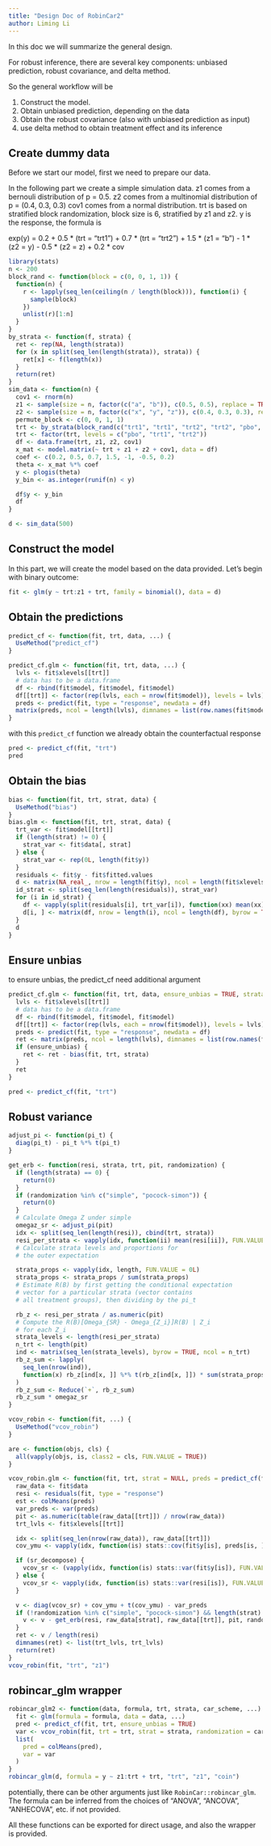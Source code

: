 ```yaml
---
title: "Design Doc of RobinCar2"
author: Liming Li
---
```


In this doc we will summarize the general design.

For robust inference, there are several key components: unbiased prediction, robust covariance, and delta method.

So the general workflow will be

1. Construct the model.
1. Obtain unbiased prediction, depending on the data
1. Obtain the robust covariance (also with unbiased prediction as input)
1. use delta method to obtain treatment effect and its inference

## Create dummy data

Before we start our model, first we need to prepare our data.

In the following part we create a simple simulation data.
z1 comes from a bernouli distribution of p = 0.5.
z2 comes from a multinomial distribution of p = (0.4, 0.3, 0.3)
cov1 comes from a normal distribution.
trt is based on stratified block randomization, block size is 6, stratified by z1 and z2.
y is the response, the formula is

exp(y) = 0.2 + 0.5 * (trt = "trt1") + 0.7 * (trt = "trt2") + 1.5 * (z1 = "b") - 1 * (z2 = y) - 0.5 * (z2 = z) + 0.2 * cov

```r
library(stats)
n <- 200
block_rand <- function(block = c(0, 0, 1, 1)) {
  function(n) {
    r <- lapply(seq_len(ceiling(n / length(block))), function(i) {
      sample(block)
    })
    unlist(r)[1:n]
  }
}
by_strata <- function(f, strata) {
  ret <- rep(NA, length(strata))
  for (x in split(seq_len(length(strata)), strata)) {
    ret[x] <- f(length(x))
  }
  return(ret)
}
sim_data <- function(n) {
  cov1 <- rnorm(n)
  z1 <- sample(size = n, factor(c("a", "b")), c(0.5, 0.5), replace = TRUE)
  z2 <- sample(size = n, factor(c("x", "y", "z")), c(0.4, 0.3, 0.3), replace = TRUE)
  permute_block <- c(0, 0, 1, 1)
  trt <- by_strata(block_rand(c("trt1", "trt1", "trt2", "trt2", "pbo", "pbo")), interaction(z1, z2))
  trt <- factor(trt, levels = c("pbo", "trt1", "trt2"))
  df <- data.frame(trt, z1, z2, cov1)
  x_mat <- model.matrix(~ trt + z1 + z2 + cov1, data = df)
  coef <- c(0.2, 0.5, 0.7, 1.5, -1, -0.5, 0.2)
  theta <- x_mat %*% coef
  y <- plogis(theta)
  y_bin <- as.integer(runif(n) < y)

  df$y <- y_bin
  df
}

d <- sim_data(500)
```

## Construct the model

In this part, we will create the model based on the data provided.
Let's begin with binary outcome:

```r
fit <- glm(y ~ trt:z1 + trt, family = binomial(), data = d)
```

## Obtain the predictions

```r
predict_cf <- function(fit, trt, data, ...) {
  UseMethod("predict_cf")
}

predict_cf.glm <- function(fit, trt, data, ...) {
  lvls <- fit$xlevels[[trt]]
  # data has to be a data.frame
  df <- rbind(fit$model, fit$model, fit$model)
  df[[trt]] <- factor(rep(lvls, each = nrow(fit$model)), levels = lvls)
  preds <- predict(fit, type = "response", newdata = df)
  matrix(preds, ncol = length(lvls), dimnames = list(row.names(fit$model), lvls))
}
```

with this `predict_cf` function we already obtain the counterfactual response

```r
pred <- predict_cf(fit, "trt")
pred
```

## Obtain the bias

```r
bias <- function(fit, trt, strat, data) {
  UseMethod("bias")
}
bias.glm <- function(fit, trt, strat, data) {
  trt_var <- fit$model[[trt]]
  if (length(strat) != 0) {
    strat_var <- fit$data[, strat]
  } else {
    strat_var <- rep(0L, length(fit$y))
  }
  residuals <- fit$y - fit$fitted.values
  d <- matrix(NA_real_, nrow = length(fit$y), ncol = length(fit$xlevels[[trt]]))
  id_strat <- split(seq_len(length(residuals)), strat_var)
  for (i in id_strat) {
    df <- vapply(split(residuals[i], trt_var[i]), function(xx) mean(xx), FUN.VALUE = 0)
    d[i, ] <- matrix(df, nrow = length(i), ncol = length(df), byrow = TRUE)
  }
  d
}
```

## Ensure unbias

to ensure unbias, the predict_cf need additional argument

```r
predict_cf.glm <- function(fit, trt, data, ensure_unbias = TRUE, strata = NULL, ...) {
  lvls <- fit$xlevels[[trt]]
  # data has to be a data.frame
  df <- rbind(fit$model, fit$model, fit$model)
  df[[trt]] <- factor(rep(lvls, each = nrow(fit$model)), levels = lvls)
  preds <- predict(fit, type = "response", newdata = df)
  ret <- matrix(preds, ncol = length(lvls), dimnames = list(row.names(fit$model), lvls))
  if (ensure_unbias) {
    ret <- ret - bias(fit, trt, strata)
  }
  ret
}
```

```r
pred <- predict_cf(fit, "trt")
```


## Robust variance

```r
adjust_pi <- function(pi_t) {
  diag(pi_t) - pi_t %*% t(pi_t)
}

get_erb <- function(resi, strata, trt, pit, randomization) {
  if (length(strata) == 0) {
    return(0)
  }
  if (randomization %in% c("simple", "pocock-simon")) {
    return(0)
  }
  # Calculate Omega Z under simple
  omegaz_sr <- adjust_pi(pit)
  idx <- split(seq_len(length(resi)), cbind(trt, strata))
  resi_per_strata <- vapply(idx, function(ii) mean(resi[ii]), FUN.VALUE = 0)
  # Calculate strata levels and proportions for
  # the outer expectation

  strata_props <- vapply(idx, length, FUN.VALUE = 0L)
  strata_props <- strata_props / sum(strata_props)
  # Estimate R(B) by first getting the conditional expectation
  # vector for a particular strata (vector contains
  # all treatment groups), then dividing by the pi_t

  rb_z <- resi_per_strata / as.numeric(pit)
  # Compute the R(B)[Omega_{SR} - Omega_{Z_i}]R(B) | Z_i
  # for each Z_i
  strata_levels <- length(resi_per_strata)
  n_trt <- length(pit)
  ind <- matrix(seq_len(strata_levels), byrow = TRUE, ncol = n_trt)
  rb_z_sum <- lapply(
    seq_len(nrow(ind)),
    function(x) rb_z[ind[x, ]] %*% t(rb_z[ind[x, ]]) * sum(strata_props[ind[x, ]])
  )
  rb_z_sum <- Reduce(`+`, rb_z_sum)
  rb_z_sum * omegaz_sr
}

vcov_robin <- function(fit, ...) {
  UseMethod("vcov_robin")
}

are <- function(objs, cls) {
  all(vapply(objs, is, class2 = cls, FUN.VALUE = TRUE))
}

vcov_robin.glm <- function(fit, trt, strat = NULL, preds = predict_cf(fit, trt, strat), sr_decompose = TRUE, randomization = "simple", ...) {
  raw_data <- fit$data
  resi <- residuals(fit, type = "response")
  est <- colMeans(preds)
  var_preds <- var(preds)
  pit <- as.numeric(table(raw_data[[trt]]) / nrow(raw_data))
  trt_lvls <- fit$xlevels[[trt]]

  idx <- split(seq_len(nrow(raw_data)), raw_data[[trt]])
  cov_ymu <- vapply(idx, function(is) stats::cov(fit$y[is], preds[is, ]), FUN.VALUE = rep(0, ncol(preds)))

  if (sr_decompose) {
    vcov_sr <- (vapply(idx, function(is) stats::var(fit$y[is]), FUN.VALUE = 0) + diag(var_preds) - 2 * diag(cov_ymu)) / pit
  } else {
    vcov_sr <- vapply(idx, function(is) stats::var(resi[is]), FUN.VALUE = 0) / pit
  }

  v <- diag(vcov_sr) + cov_ymu + t(cov_ymu) - var_preds
  if (!randomization %in% c("simple", "pocock-simon") && length(strat) > 0) {
    v <- v - get_erb(resi, raw_data[strat], raw_data[[trt]], pit, randomization)
  }
  ret <- v / length(resi)
  dimnames(ret) <- list(trt_lvls, trt_lvls)
  return(ret)
}
vcov_robin(fit, "trt", "z1")
```


## robincar_glm wrapper

```r
robincar_glm2 <- function(data, formula, trt, strata, car_scheme, ...) {
  fit <- glm(formula = formula, data = data, ...)
  pred <- predict_cf(fit, trt, ensure_unbias = TRUE)
  var <- vcov_robin(fit, trt = trt, strat = strata, randomization = car_scheme, preds = pred)
  list(
    pred = colMeans(pred),
    var = var
  )
}
robincar_glm(d, formula = y ~ z1:trt + trt, "trt", "z1", "coin")
```

potentially, there can be other arguments just like `RobinCar::robincar_glm`.
The formula can be inferred from the choices of "ANOVA", "ANCOVA", "ANHECOVA", etc. if not provided.

All these functions can be exported for direct usage, and also the wrapper is provided.
